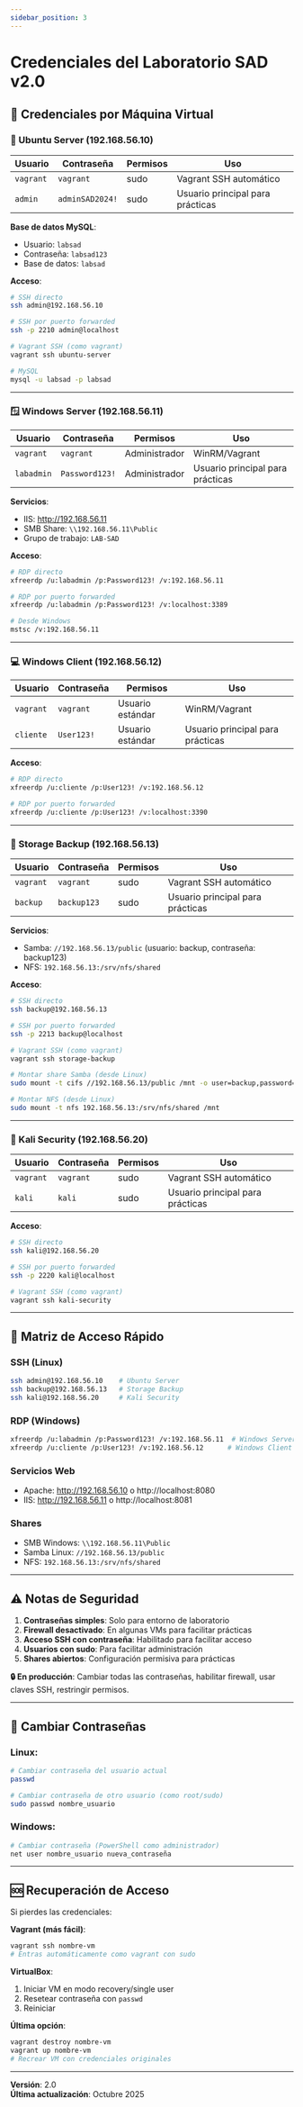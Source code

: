 ```yaml
---
sidebar_position: 3
---
```



# Credenciales del Laboratorio SAD v2.0

## 🔐 Credenciales por Máquina Virtual

### 🐧 Ubuntu Server (192.168.56.10)
| Usuario | Contraseña | Permisos | Uso |
|---------|------------|----------|-----|
| `vagrant` | `vagrant` | sudo | Vagrant SSH automático |
| `admin` | `adminSAD2024!` | sudo | Usuario principal para prácticas |

**Base de datos MySQL**:
- Usuario: `labsad`
- Contraseña: `labsad123`
- Base de datos: `labsad`

**Acceso**:
```bash
# SSH directo
ssh admin@192.168.56.10

# SSH por puerto forwarded
ssh -p 2210 admin@localhost

# Vagrant SSH (como vagrant)
vagrant ssh ubuntu-server

# MySQL
mysql -u labsad -p labsad
```

---

### 🪟 Windows Server (192.168.56.11)
| Usuario | Contraseña | Permisos | Uso |
|---------|------------|----------|-----|
| `vagrant` | `vagrant` | Administrador | WinRM/Vagrant |
| `labadmin` | `Password123!` | Administrador | Usuario principal para prácticas |

**Servicios**:
- IIS: http://192.168.56.11
- SMB Share: `\\192.168.56.11\Public`
- Grupo de trabajo: `LAB-SAD`

**Acceso**:
```bash
# RDP directo
xfreerdp /u:labadmin /p:Password123! /v:192.168.56.11

# RDP por puerto forwarded
xfreerdp /u:labadmin /p:Password123! /v:localhost:3389

# Desde Windows
mstsc /v:192.168.56.11
```

---

### 💻 Windows Client (192.168.56.12)
| Usuario | Contraseña | Permisos | Uso |
|---------|------------|----------|-----|
| `vagrant` | `vagrant` | Usuario estándar | WinRM/Vagrant |
| `cliente` | `User123!` | Usuario estándar | Usuario principal para prácticas |

**Acceso**:
```bash
# RDP directo
xfreerdp /u:cliente /p:User123! /v:192.168.56.12

# RDP por puerto forwarded
xfreerdp /u:cliente /p:User123! /v:localhost:3390
```

---

### 💾 Storage Backup (192.168.56.13)
| Usuario | Contraseña | Permisos | Uso |
|---------|------------|----------|-----|
| `vagrant` | `vagrant` | sudo | Vagrant SSH automático |
| `backup` | `backup123` | sudo | Usuario principal para prácticas |

**Servicios**:
- Samba: `//192.168.56.13/public` (usuario: backup, contraseña: backup123)
- NFS: `192.168.56.13:/srv/nfs/shared`

**Acceso**:
```bash
# SSH directo
ssh backup@192.168.56.13

# SSH por puerto forwarded  
ssh -p 2213 backup@localhost

# Vagrant SSH (como vagrant)
vagrant ssh storage-backup

# Montar share Samba (desde Linux)
sudo mount -t cifs //192.168.56.13/public /mnt -o user=backup,password=backup123

# Montar NFS (desde Linux)
sudo mount -t nfs 192.168.56.13:/srv/nfs/shared /mnt
```

---

### 🥷 Kali Security (192.168.56.20)
| Usuario | Contraseña | Permisos | Uso |
|---------|------------|----------|-----|
| `vagrant` | `vagrant` | sudo | Vagrant SSH automático |
| `kali` | `kali` | sudo | Usuario principal para prácticas |

**Acceso**:
```bash
# SSH directo
ssh kali@192.168.56.20

# SSH por puerto forwarded
ssh -p 2220 kali@localhost

# Vagrant SSH (como vagrant)
vagrant ssh kali-security
```

---

## 🔗 Matriz de Acceso Rápido

### SSH (Linux)
```bash
ssh admin@192.168.56.10    # Ubuntu Server
ssh backup@192.168.56.13   # Storage Backup  
ssh kali@192.168.56.20     # Kali Security
```

### RDP (Windows)
```bash
xfreerdp /u:labadmin /p:Password123! /v:192.168.56.11  # Windows Server
xfreerdp /u:cliente /p:User123! /v:192.168.56.12      # Windows Client
```

### Servicios Web
- Apache: http://192.168.56.10 o http://localhost:8080
- IIS: http://192.168.56.11 o http://localhost:8081

### Shares
- SMB Windows: `\\192.168.56.11\Public`
- Samba Linux: `//192.168.56.13/public`
- NFS: `192.168.56.13:/srv/nfs/shared`

---

## ⚠️ Notas de Seguridad

1. **Contraseñas simples**: Solo para entorno de laboratorio
2. **Firewall desactivado**: En algunas VMs para facilitar prácticas
3. **Acceso SSH con contraseña**: Habilitado para facilitar acceso
4. **Usuarios con sudo**: Para facilitar administración
5. **Shares abiertos**: Configuración permisiva para prácticas

**🔒 En producción**: Cambiar todas las contraseñas, habilitar firewall, usar claves SSH, restringir permisos.

---

## 📝 Cambiar Contraseñas

### Linux:
```bash
# Cambiar contraseña del usuario actual
passwd

# Cambiar contraseña de otro usuario (como root/sudo)
sudo passwd nombre_usuario
```

### Windows:
```powershell
# Cambiar contraseña (PowerShell como administrador)
net user nombre_usuario nueva_contraseña
```

---

## 🆘 Recuperación de Acceso

Si pierdes las credenciales:

**Vagrant (más fácil)**:
```bash
vagrant ssh nombre-vm
# Entras automáticamente como vagrant con sudo
```

**VirtualBox**:
1. Iniciar VM en modo recovery/single user
2. Resetear contraseña con `passwd`
3. Reiniciar

**Última opción**:
```bash
vagrant destroy nombre-vm
vagrant up nombre-vm
# Recrear VM con credenciales originales
```

---

**Versión**: 2.0  
**Última actualización**: Octubre 2025
